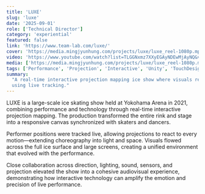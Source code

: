 ```yaml
---
title: 'LUXE'
slug: 'luxe'
date: '2025-09-01'
role: ['Technical Director']
category: 'experiential'
featured: false
link: 'https://www.team-lab.com/luxe/'
cover: 'https://media.mingjyunhung.com/projects/luxe/luxe_reel-1080p.mp4'
video: 'https://www.youtube.com/watch?list=TLGGNxmz7XXyEGAyNDEwMjAyNQ&v=XhkSIILyqU4'
media: ['https://media.mingjyunhung.com/projects/luxe/luxe_reel-1080p.mp4']
tags: ['Performance', 'Projection', 'Interactive', 'Unity', 'TouchDesigner']
summary:
  "A real-time interactive projection mapping ice show where visuals respond to skaters' movements
  using live tracking."
---
```


LUXE is a large-scale ice skating show held at Yokohama Arena in 2021, combining performance and
technology through real-time interactive projection mapping. The production transformed the entire
rink and stage into a responsive canvas synchronized with skaters and dancers.

Performer positions were tracked live, allowing projections to react to every motion—extending
choreography into light and space. Visuals flowed across the full ice surface and large screens,
creating a unified environment that evolved with the performance.

Close collaboration across direction, lighting, sound, sensors, and projection elevated the show
into a cohesive audiovisual experience, demonstrating how interactive technology can amplify the
emotion and precision of live performance.
